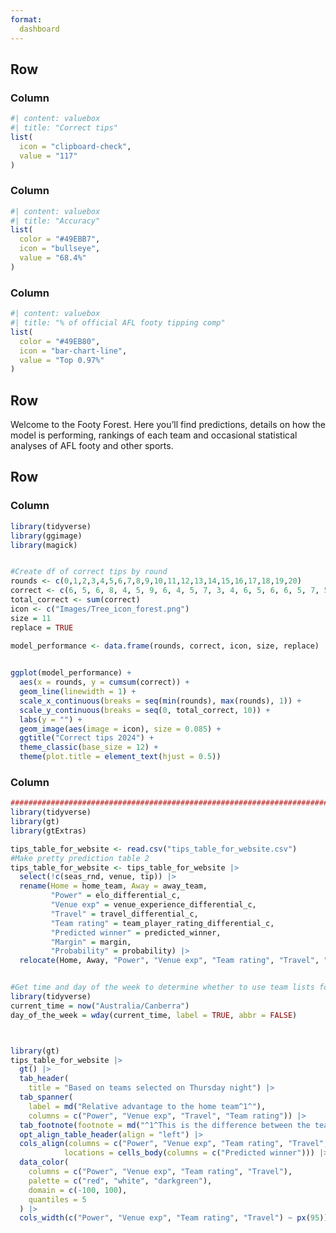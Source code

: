 ```yaml
---
format: 
  dashboard
---
```



## Row {height="20%"}

### Column

```r
#| content: valuebox
#| title: "Correct tips"
list(
  icon = "clipboard-check",
  value = "117"
)

```

### Column

```r
#| content: valuebox
#| title: "Accuracy"
list(
  color = "#49EBB7",
  icon = "bullseye", 
  value = "68.4%"
)

```

### Column

```r
#| content: valuebox
#| title: "% of official AFL footy tipping comp"
list(
  color = "#49EB80",
  icon = "bar-chart-line", 
  value = "Top 0.97%"
)

```

## Row {height="10%"}

Welcome to the Footy Forest. Here you'll find predictions, details on how the model is performing, rankings of each team and occasional statistical analyses of AFL footy and other sports.

## Row {height="70%"}

### Column

```r
library(tidyverse)
library(ggimage)
library(magick)


#Create df of correct tips by round
rounds <- c(0,1,2,3,4,5,6,7,8,9,10,11,12,13,14,15,16,17,18,19,20)
correct <- c(6, 5, 6, 8, 4, 5, 9, 6, 4, 5, 7, 3, 4, 6, 5, 6, 6, 5, 7, 5, 6)
total_correct <- sum(correct)
icon <- c("Images/Tree_icon_forest.png")
size = 11 
replace = TRUE

model_performance <- data.frame(rounds, correct, icon, size, replace)
  

ggplot(model_performance) +
  aes(x = rounds, y = cumsum(correct)) +
  geom_line(linewidth = 1) +
  scale_x_continuous(breaks = seq(min(rounds), max(rounds), 1)) +
  scale_y_continuous(breaks = seq(0, total_correct, 10)) +
  labs(y = "") +
  geom_image(aes(image = icon), size = 0.085) +
  ggtitle("Correct tips 2024") +
  theme_classic(base_size = 12) +
  theme(plot.title = element_text(hjust = 0.5))

```

### Column

```r
########################################################################
library(tidyverse)
library(gt)
library(gtExtras)

tips_table_for_website <- read.csv("tips_table_for_website.csv")
#Make pretty prediction table 2
tips_table_for_website <- tips_table_for_website |> 
  select(!c(seas_rnd, venue, tip)) |> 
  rename(Home = home_team, Away = away_team, 
         "Power" = elo_differential_c, 
         "Venue exp" = venue_experience_differential_c, 
         "Travel" = travel_differential_c, 
         "Team rating" = team_player_rating_differential_c,
         "Predicted winner" = predicted_winner, 
         "Margin" = margin, 
         "Probability" = probability) |> 
  relocate(Home, Away, "Power", "Venue exp", "Team rating", "Travel", "Predicted winner", "Probability", "Margin")


#Get time and day of the week to determine whether to use team lists for predictions or to just predict on the other factors
library(tidyverse)
current_time = now("Australia/Canberra")
day_of_the_week = wday(current_time, label = TRUE, abbr = FALSE)



library(gt)
tips_table_for_website |>  
  gt() |> 
  tab_header( 
    title = "Based on teams selected on Thursday night") |> 
  tab_spanner(
    label = md("Relative advantage to the home team^1^"),
    columns = c("Power", "Venue exp", "Travel", "Team rating")) |> 
  tab_footnote(footnote = md("^1^This is the difference between the teams where 100 is the highest since 2015 and -100 is the lowest")) |> 
  opt_align_table_header(align = "left") |> 
  cols_align(columns = c("Power", "Venue exp", "Team rating", "Travel", "Predicted winner", "Probability", "Margin") , align = "center") |>  tab_style(style = cell_text(weight = "bold"), 
            locations = cells_body(columns = c("Predicted winner"))) |> 
  data_color(
    columns = c("Power", "Venue exp", "Team rating", "Travel"),  
    palette = c("red", "white", "darkgreen"),
    domain = c(-100, 100), 
    quantiles = 5 
  ) |> 
  cols_width(c("Power", "Venue exp", "Team rating", "Travel") ~ px(95))
```
